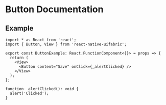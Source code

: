 # Button Documentation

## Example

```
import * as React from 'react';
import { Button, View } from 'react-native-uifabric';

export const ButtonExample: React.FunctionComponent<{}> = props => {
  return (
    <View>
      <Button content="Save" onClick={_alertClicked} />
    </View>
  );
};

function _alertClicked(): void {
  alert('Clicked');
}
```
